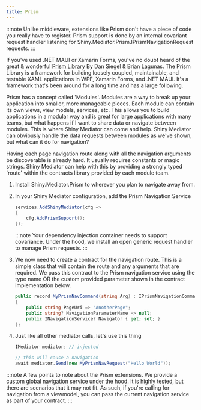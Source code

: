 ```yaml
---
title: Prism
---
```


<NugetBadge name="Shiny.Mediator.Prism" showLabel={true} />

:::note
Unlike middleware, extensions like Prism don't have a piece of code you really have to register.  Prism support is done by an internal covariant request handler listening for Shiny.Mediator.Prism.IPrismNavigationRequest requests.
:::


If you've used .NET MAUI or Xamarin Forms, you've no doubt heard of the great & wonderful [Prism Library](https://prismlibrary.com) By Dan Siegel & Brian Lagunas. The Prism Library is a framework for building 
loosely coupled, maintainable, and testable XAML applications in WPF, Xamarin Forms, and .NET MAUI. It's a framework that's been around for a long time and has a large following.

Prism has a concept called 'Modules'.  Modules are a way to break up your application into smaller, more manageable pieces.  Each module can contain its own views, view models, services, etc.  This allows you to
build applications in a modular way and is great for large applications with many teams, but what happens if I want to share data or navigate between modules.  This is where Shiny Mediator can come and help.
Shiny Mediator can obviously handle the data requests between modules as we've shown, but what can it do for navigation?

Having each page navigation route along with all the navigation arguments be discoverable is already hard.  It usually requires constants or magic strings.  Shiny Mediator can help with this by providing a
strongly typed 'route' within the contracts library provided by each module team.

<Steps>

1. Install Shiny.Mediator.Prism <NugetBadge name="Shiny.Mediator.Prism" showLabel={true} /> to wherever you plan to navigate away from.

2. In your Shiny Mediator configuration, add the Prism Navigation Service

   ```csharp
   services.AddShinyMediator(cfg =>
   {
       cfg.AddPrismSupport();
   });
   ```

   :::note
   Your dependency injection container needs to support covariance.  Under the hood, we install an open generic request handler to manage
   Prism requests.
   :::

3. We now need to create a contract for the navigation route.  This is a simple class that will contain the route and any arguments that are required.
   We pass this contract to the Prism navigation service using the type name OR the custom provided parameter shown in the contract implementation below.

   ```csharp
   public record MyPrismNavCommand(string Arg) : IPrismNavigationCommand
   {
       public string PageUri => "AnotherPage";
       public string? NavigationParameterName => null;
       public INavigationService? Navigator { get; set; }
   };
   ```

4. Just like all other mediator calls, let's use this thing

   ```csharp
   IMediator mediator; // injected

   // this will cause a navigation
   await mediator.Send(new MyPrismNavRequest("Hello World"));
   ```

</Steps>

:::note
A few points to note about the Prism extensions.  We provide a custom global navigation service under the hood.  It is highly tested, but there 
are scenarios that it may not fit.  As such, if you're calling for navigation from a viewmodel, you can pass the current navigation service as part of your
contract.
:::
